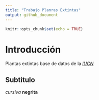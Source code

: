 ```yaml
---
title: "Trabajo Planras Extintas"
output: github_document
---
```


```r
knitr::opts_chunk$set(echo = TRUE)
```

# Introducción

Plantas extintas base de datos de la [*IUCN*](https://www.iucnredlist.org/)

## Subtitulo

*cursiva*
**negrita**

